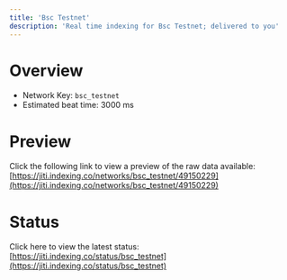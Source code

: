 ```yaml
---
title: 'Bsc Testnet'
description: 'Real time indexing for Bsc Testnet; delivered to you'
---
```


# Overview
- Network Key: `bsc_testnet`
- Estimated beat time: 3000 ms

# Preview
Click the following link to view a preview of the raw data available: [https://jiti.indexing.co/networks/bsc_testnet/49150229](https://jiti.indexing.co/networks/bsc_testnet/49150229)

# Status
Click here to view the latest status: [https://jiti.indexing.co/status/bsc_testnet](https://jiti.indexing.co/status/bsc_testnet)
